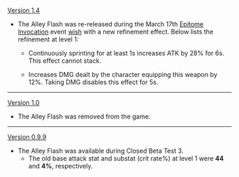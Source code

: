 {{Change History/Header}}
[[Version 1.4]]
*The Alley Flash was re-released during the March 17th [[Epitome Invocation/2021-03-17|Epitome Invocation]] event [[wish]] with a new refinement effect. Below lists the refinement at level 1:
**{{Color|Old effect:}} Continuously sprinting for at least 1s increases ATK by 28% for 6s. This effect cannot stack.
**{{Color|New effect:}} Increases DMG dealt by the character equipping this weapon by 12%. Taking DMG disables this effect for 5s.
----
[[Version 1.0]]
*The Alley Flash was removed from the game.
----
[[Version 0.9.9]]
*The Alley Flash was available during Closed Beta Test 3.
**The old base attack stat and substat (crit rate%) at level 1 were '''44''' and '''4%''', respectively.